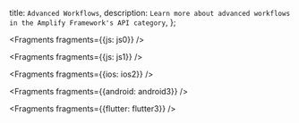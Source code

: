   title: `Advanced Workflows`,
  description: `Learn more about advanced workflows in the Amplify Framework's API category`,
};


<Fragments fragments={{js: js0}} />


<Fragments fragments={{js: js1}} />


<Fragments fragments={{ios: ios2}} />


<Fragments fragments={{android: android3}} />


<Fragments fragments={{flutter: flutter3}} />
